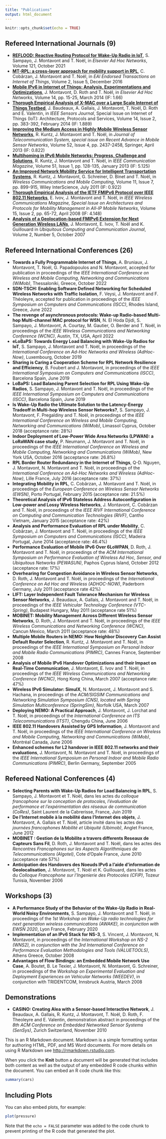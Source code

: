 ```yaml
---
title: "Publications"
output: html_document
---
```


```r
knitr::opts_chunk$set(echo = TRUE)
```

## Refereed International Journals (9)

- [**REFLOOD: Reactive Routing Protocol for Wake-Up Radio in IoT**](https://doi.org/10.1016/j.adhoc.2021.102578), S. Sampayo, J. Montavont and T. Noël, in *Elsevier Ad Hoc Networks*, Volume 121, October 2021
- [**MT-RPL: a cross-layer approach for mobility support in RPL**](http://dx.doi.org/10.4108/eai.1-12-2016.151712), C. Cobârzan, J. Montavont and T. Noël, in *EAI Endorsed Transactions on Internet of Things*, Volume 2, Issue 5, December 2016
- [**Mobile IPv6 in Internet of Things: Analysis, Experimentations and Optimizations**](http://dx.doi.org/10.1016/j.adhoc.2013.11.001), J. Montavont, D. Roth and T. Noël, in *Elsevier Ad Hoc Networks*, Volume 14, pp. 15-25, March 2014 (IF: 1.66)
- [**Thorough Empirical Analysis of X-MAC over a Large Scale Internet of Things Testbed**](http://dx.doi.org/10.1109/JSEN.2013.2281910), J. Baudeaux, A. Gallais, J. Montavont, T. Noël, D. Roth and E. Valentin, in *IEEE Sensors Journal*, Special Issue on Internet of Things (IoT): Architecture, Protocols and Services, Volume 14, Issue 2, pp. 383-392, February 2014 (IF: 1.889)
- [**Improving the Medium Access in Highly Mobile Wireless Sensor Networks**](http://dx.doi.org/10.1007/s11235-011-9565-6), R. Kuntz, J. Montavont and T. Noël, in *Journal of Telecommunication System, special issue on Recent Advance in Mobile Sensor Networks*, Volume 52, Issue 4, pp. 2437-2458, Springer, April 2013 (IF: 0.822)
- [**Multihoming in IPv6 Mobile Networks: Progress, Challenge and Solutions**](http://dx.doi.org/10.1109/MCOM.2013.6400449), R. Kuntz, J. Montavont and T. Noël, in *IEEE Communication Magazine*, Volume 51, Issue 1, pp. 128-135, January 2013 (IF: 5.125)
- [**An Improved Network Mobility Service for Intelligent Transportation Systems**](http://dx.doi.org/10.1002/wcm.860), R. Kuntz, J. Montavont, G. Schreiner, D. Binet and T. Noël, in *Wireless Communications and Mobile Computing*, Volume 11, Issue 7, pp. 899-915, Wiley InterScience, July 2011 (IF: 0.922)
- [**Thorough Empirical Analysis of the IETF FMIPv6 Protocol over IEEE 802.11 Networks**](http://dx.doi.org/10.1109/MWC.2008.4492979), E. Ivov, J. Montavont and T. Noël, in *IEEE Wireless Communications Magazine, Special Issue on Architectures and Protocols for Mobility Management in All-IP Mobile Networks*, Volume 15, Issue 2, pp. 65-72, April 2008 (IF: 4.148)
- [**Analysis of a Geolocation-based FMIPv6 Extension for Next Generation Wireless LANs**](http://ubicc.org/files/pdf/UBICC-montavont_101_101.pdf), J. Montavont, E. Ivov, T. Noël and K. Guillouard in *Ubiquitous Computing and Communication Journal*, Volume 2, Number 5, October 2007 

## Refereed International Conferences (26)

- **Towards a Fully Programmable Internet of Things**, A. Bruniaux, J. Montavont, T. Noël, G. Papadopoulos and N. Montavont, accepted for publication in proceedings of the *IEEE International Conference on Wireless and Mobile Computing, Networking and Communications (WiMob)*, Thessaloniki, Greece, October 2022
- **SDN-TSCH: Enabling Software Defined Networking for Scheduled Wireless Networks with Traffic Isolation**, F. Veysi, J. Montavont and F. Théoleyre, accepted for publication in proceedings of the *IEEE Symposium on Computers and Communications (ISCC)*, Rhodes Island, Greece, June 2022
- **The revenge of asynchronous protocols: Wake-up Radio-based Multi-hop Multi-channel MAC protocol for WSN**, N. El Hoda Djidi, S. Sampayo, J. Montavont, A. Courtay, M. Gautier, O. Berder and T. Noël, in proceedings of the *IEEE Wireless Communications and Networking Conference (WCNC)*, Austin, TX, USA, April 2022
- **eLoBaPS: Towards Energy Load Balancing with Wake-Up Radios for IoT**, S. Sampayo, J. Montavont and T. Noël, in proceedings of the *International Conference on Ad-Hoc Networks and Wireless (AdHoc-Now)*, Luxembourg, October 2019
- **Sharing is Caring a Cooperation Scheme for RPL Network Resilience and Efficiency**, B. Foubert and J. Montavont, in proceedings of the *IEEE International Symposium on Computers and Communications (ISCC)*, Barcelona Spain, June 2019
- **LoBaPS: Load Balancing Parent Selection for RPL Using Wake-Up Radios**, S. Sampayo, J. Montavont and T. Noël, in proceedings of the *IEEE International Symposium on Computers and Communications (ISCC)*, Barcelona Spain, June 2019
- **Is Wake-Up Radio the Ultimate Solution to the Latency-Energy Tradeoff in Multi-hop Wireless Sensor Networks?**, S. Sampayo, J. Montavont, F. Pregaldiny and T. Noël, in proceedings of the *IEEE International Conference on Wireless and Mobile Computing, Networking and Communications (WiMob)*, Limassol Cyprus, October 2018 (acceptance rate: 28%)
- **Indoor Deployment of Low-Power Wide Area Networks (LPWAN): a LoRaWAN case study**, P. Neumann, J. Montavont and T. Noël, in proceedings of the *IEEE International Conference on Wireless and Mobile Computing, Networking and Communications (WiMob)*, New York USA, October 2016 (acceptance rate: 26.8%)
- **RPL Border Router Redundancy in the Internet of Things**, Q-D. Nguyen, J. Montavont, N. Montavont and T. Noël, in proceedings of the *International Conference on Ad-Hoc Networks and Wireless (AdHoc-Now)*, Lille France, July 2016 (acceptance rate: 37%)
- **Integrating Mobility in RPL**, C. Cobârzan, J. Montavont and T. Noël, in proceedings of the *European Conference on Wireless Sensor Networks (EWSN)*, Porto Portugal, February 2015 (acceptance rate: 21.5%)
- **Theoretical Analysis of IPv6 Stateless Address Autoconfiguration in Low-power and Lossy Wireless Networks**, J. Montavont, C. Cobârzan and T. Noël, in proceedings of the *IEEE RIVF International Conference on Computing and Communication Technologies (RIVF)*, Cantho Vietnam, January 2015 (acceptance rate: 42%)
- **Analysis and Performance Evaluation of RPL under Mobility**, C. Cobârzan, J. Montavont and T. Noël, in proceedings of the *IEEE Symposium on Computers and Communications (ISCC)*, Madeira Portugal, June 2014 (acceptance rate: 46.4%)
- **Performance Evaluation of Mobile IPv6 Over 6LoWPAN**, D. Roth, J. Montavont and T. Noël, in proceedings of the *ACM International Symposium on Performance Evaluation of Wireless Ad Hoc, Sensor, and Ubiquitous Networks (PEWASUN)*, Paphos Cyprus Island, October 2012 (acceptance rate: 17%)
- **Overhearing for Congestion Avoidance in Wireless Sensor Networks**, D. Roth, J. Montavont and T. Noël, in proceedings of the *International Conference on Ad Hoc and Wireless (ADHOC-NOW)*, Paderborn Germany, July 2011 (acceptance rate 42%)
- **LIFT: Layer Independent Fault Tolerance Mechanism for Wireless Sensor Networks**, J. Beaudaux, A. Gallais, J. Montavont and T. Noël, in proceedings of the *IEEE Vehicular Technology Conference (VTC-Spring)*, Budapest Hungary, May 2011 (acceptance rate 51%)
- **MOBINET: Mobility Management Across Different Wireless Sensor Networks**, D. Roth, J. Montavont and T. Noël, in proceedings of the *IEEE Wireless Communications and Networking Conference (WCNC)*, Cancun Mexico, March 2011 (acceptance rate: 48%)
- **Multiple Mobile Routers in NEMO: How Neighbor Discovery Can Assist Default Router Selection**, R. Kuntz, J. Montavont and T. Noël, in proceedings of the *IEEE International Symposium on Personal Indoor and Mobile Radio Communications (PIMRC)*, Cannes France, September 2008
- **Analysis of Mobile IPv6 Handover Optimizations and their Impact on Real-Time Communication**, J. Montavont, E. Ivov and T. Noël, in proceedings of the *IEEE Wireless Communications and Networking Conference (WCNC)*, Hong Kong China, March 2007 (acceptance rate: 47%)
- **Wireless IPv6 Simulator: SimulX**, N. Montavont, J. Montavont and S. Hachana, in proceedings of the *ACM/SIGSIM Communications and Networking Simulation Symposium (CNS), located with Spring Simulation Multiconference (SpringSim)*, Norfolk USA, March 2007
- **Deploying NEMO: A Practical Approach**, J. Montavont, J. Lorchat and T. Noël, in proceedings of the *International Conference on ITS Telecommunications (ITST)*, Chengdu China, June 2006
- **IEEE 802.11 Handovers Assisted by GPS Information**, J. Montavont and T. Noël, in proceedings of the *IEEE International Conference on Wireless and Mobile Computing, Networking and Communications (WiMob)*, Montréal Canada, June 2006
- **Enhanced schemes for L2 handover in IEEE 802.11 networks and their evaluations**, J. Montavont, N. Montavont and T. Noël, in proceedings of the *IEEE International Symposium on Personal Indoor and Mobile Radio Communications (PIMRC)*, Berlin Germany, September 2005 

## Refereed National Conferences (4)

- **Selecting Parents with Wake-Up Radios for Load Balancing in RPL**, S. Sampayo, J. Montavont et T. Noël, dans les actes du *colloque francophone sur la conception de protocoles, l’évaluation de performance et l’expérimentation des réseaux de communication (CoRes)*, Saint Laurent de la Cabrerisse, France, Juin 2019
- **De l'Internet mobile à la mobilité dans l'Internet des objets**, J. Montavont, A. Gallais et T. Noël, article invité dans les actes des *journées francophones Mobilité et Ubiquité (Ubimob)*, Anglet France, June 2012
- **MOBINET : Gestion de la Mobilite a travers differents Reseaux de Capteurs Sans Fil**, D. Roth, J. Montavont and T. Noël, dans les actes des *Rencontres Francophones sur les Aspects Algorithmiques de Telecommunications (Algotel)*, Cote d'Opale France, June 2010 (acceptance rate 57%)
- **Anticipation des Handovers des Noeuds IPv6 a l'aide d'information de Geolocalisation**, J. Montavont, T. Noël et K. Guillouard, dans les actes du *Colloque Francophone sur l'Ingenierie des Protocoles (CFIP)*, Tozeur Tunisia, November 2006

## Workshops (3)

- **A Performance Study of the Behavior of the Wake-Up Radio in Real-World Noisy Environments**, S. Sampayo, J. Montavont and T. Noël, in proceedings of the *1st Workshop on Wake-Up radio technologies for next generation wireless communications (AWAKE), in conjunction with EWSN 2020*, Lyon France, February 2020
- **Implementation of an IPv6 Stack for NS-3**, S. Vincent, J. Montavont, N. Montavont, in proceedings of the *International Workshop on NS-2 (WNS2), in conjunction with the 3rd International Conference on Performance Evaluation Methodologies and Tools (VALUETOOLS)*, Athens Greece, October 2008
- **Advantages of Flow Bindings: an Embedded Mobile Network Use Case**, A. Boutet, B. Le Texier, J. Montavont, N. Montavont, G. Schreiner, in proceedings of the *Workshop on Experimental Evaluation and Deployment Experiences on Vehicular Networks (WEEDEV)*, in conjunction with TRIDENTCOM, Innsbruck Austria, March 2008

## Demonstrations

- **CASINO: Creating Alea with a Sensor-based Interactive Network**, J. Beaudaux, A. Gallais, R. Kuntz, J. Montavont, T. Noël, D. Roth, F. Theoleyre and E. Valentin, demonstration abstract in proceedings of the *8th ACM Conference on Embedded Networked Sensor Systems (SenSys)*, Zurich Switzerland, November 2010
    
This is an R Markdown document. Markdown is a simple formatting syntax for authoring HTML, PDF, and MS Word documents. For more details on using R Markdown see <http://rmarkdown.rstudio.com>.

When you click the **Knit** button a document will be generated that includes both content as well as the output of any embedded R code chunks within the document. You can embed an R code chunk like this:

```r
summary(cars)
```

## Including Plots

You can also embed plots, for example:

```r
plot(pressure)
```

Note that the `echo = FALSE` parameter was added to the code chunk to prevent printing of the R code that generated the plot.
